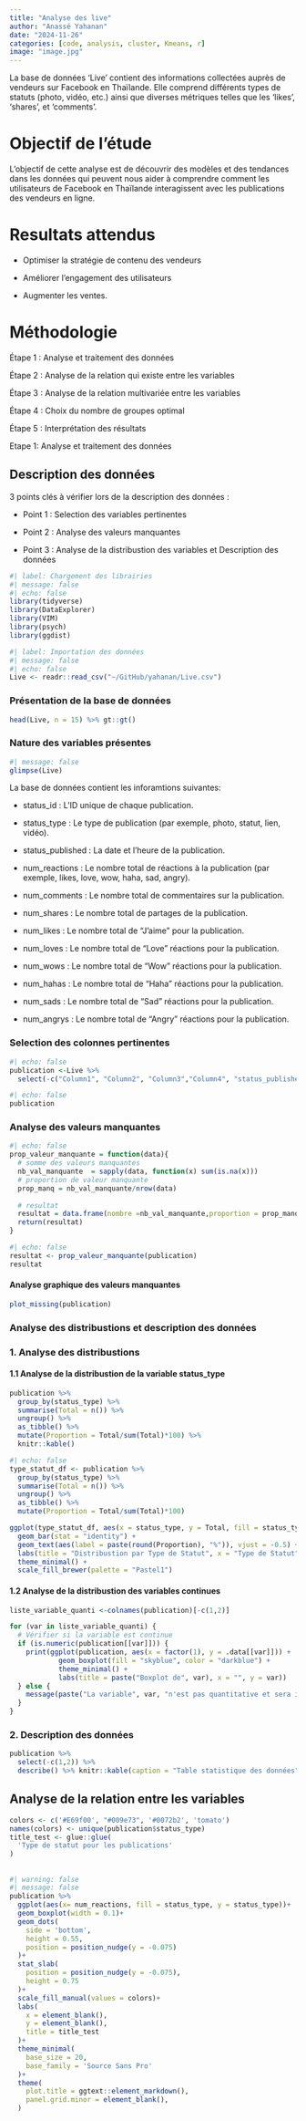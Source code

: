 ```yaml
---
title: "Analyse des live"
author: "Anassé Yahanan"
date: "2024-11-26"
categories: [code, analysis, cluster, Kmeans, r]
image: "image.jpg"
---
```


La base de données 'Live' contient des informations collectées auprès de vendeurs sur Facebook en Thaïlande. Elle comprend différents types de statuts (photo, vidéo, etc.) ainsi que diverses métriques telles que les 'likes', 'shares', et 'comments'.

# Objectif de l'étude

L'objectif de cette analyse est de découvrir des modèles et des tendances dans les données qui peuvent nous aider à comprendre comment les utilisateurs de Facebook en Thaïlande interagissent avec les publications des vendeurs en ligne.

# Resultats attendus

-   Optimiser la stratégie de contenu des vendeurs

-   Améliorer l'engagement des utilisateurs

-    Augmenter les ventes.

# Méthodologie 

Étape 1 : Analyse et traitement des données

Étape 2 : Analyse de la relation qui existe entre les variables

Étape 3 : Analyse de la relation multivariée entre les variables

Étape 4 : Choix du nombre de groupes optimal

Étape 5 : Interprétation des résultats

Etape 1: Analyse et traitement des données

## Description des données 

3 points clés à vérifier lors de la description des données :

-   Point 1 : Selection des variables pertinentes

-   Point 2 : Analyse des valeurs manquantes

-   Point 3 : Analyse de la distribustion des variables et Description des données

```r
#| label: Chargement des librairies
#| message: false
#| echo: false
library(tidyverse)
library(DataExplorer)
library(VIM)
library(psych)
library(ggdist)
```

```r
#| label: Importation des données 
#| message: false
#| echo: false
Live <- readr::read_csv("~/GitHub/yahanan/Live.csv")
```

### Présentation de la base de données 

```r
head(Live, n = 15) %>% gt::gt()
```

### Nature des variables présentes 

```r
#| message: false
glimpse(Live)
```

La base de données contient les inforamtions suivantes:

-   status_id : L'ID unique de chaque publication.

-   status_type : Le type de publication (par exemple, photo, statut, lien, vidéo).

-   status_published : La date et l'heure de la publication.

-   num_reactions : Le nombre total de réactions à la publication (par exemple, likes, love, wow, haha, sad, angry).

-   num_comments : Le nombre total de commentaires sur la publication.

-   num_shares : Le nombre total de partages de la publication.

-   num_likes : Le nombre total de "J'aime" pour la publication.

-   num_loves : Le nombre total de "Love" réactions pour la publication.

-   num_wows : Le nombre total de "Wow" réactions pour la publication.

-   num_hahas : Le nombre total de "Haha" réactions pour la publication.

-   num_sads : Le nombre total de "Sad" réactions pour la publication.

-   num_angrys : Le nombre total de "Angry" réactions pour la publication.

### Selection des colonnes pertinentes 

```r
#| echo: false
publication <-Live %>% 
  select(-c("Column1", "Column2", "Column3","Column4", "status_published"))
```

```r
#| echo: false
publication 
```

### Analyse des valeurs manquantes 

```r
#| echo: false
prop_valeur_manquante = function(data){
  # somme des valeurs manquantes 
  nb_val_manquante  = sapply(data, function(x) sum(is.na(x)))
  # proportion de valeur manquante
  prop_manq = nb_val_manquante/nrow(data)
  
  # resultat 
  resultat = data.frame(nombre =nb_val_manquante,proportion = prop_manq)
  return(resultat)
}
```

```r
#| echo: false
resultat <- prop_valeur_manquante(publication)
resultat
```

#### Analyse graphique des valeurs manquantes 

```r
plot_missing(publication)
```

### Analyse des distribustions et description des données

### 1. Analyse des distribustions

#### 1.1 Analyse de la distribustion de la variable status_type 

```r
publication %>% 
  group_by(status_type) %>% 
  summarise(Total = n()) %>% 
  ungroup() %>% 
  as_tibble() %>% 
  mutate(Proportion = Total/sum(Total)*100) %>% 
  knitr::kable()
```

```r
#| echo: false
type_statut_df <- publication %>% 
  group_by(status_type) %>% 
  summarise(Total = n()) %>% 
  ungroup() %>% 
  as_tibble() %>% 
  mutate(Proportion = Total/sum(Total)*100) 
```

```r
ggplot(type_statut_df, aes(x = status_type, y = Total, fill = status_type)) +
  geom_bar(stat = "identity") +
  geom_text(aes(label = paste(round(Proportion), "%")), vjust = -0.5) +
  labs(title = "Distribustion par Type de Statut", x = "Type de Statut", y = "Nombre") +
  theme_minimal() +
  scale_fill_brewer(palette = "Pastel1")
```

#### 1.2 Analyse de la distribustion des variables continues 

```r
liste_variable_quanti <-colnames(publication)[-c(1,2)]

for (var in liste_variable_quanti) {
  # Vérifier si la variable est continue
  if (is.numeric(publication[[var]])) {
    print(ggplot(publication, aes(x = factor(1), y = .data[[var]])) +
            geom_boxplot(fill = "skyblue", color = "darkblue") +
            theme_minimal() +
            labs(title = paste("Boxplot de", var), x = "", y = var))
  } else {
    message(paste("La variable", var, "n'est pas quantitative et sera ignorée pour les boxplots."))
  }
}

```

####  

### 2. Description des données

```r
publication %>% 
  select(-c(1,2)) %>% 
  describe() %>% knitr::kable(caption = "Table statistique des données")
```

## Analyse de la relation entre les variables

```r
colors <- c('#E69f00', "#009e73", '#0072b2', 'tomato')
names(colors) <- unique(publication$status_type)
title_test <- glue::glue(
  'Type de statut pour les publications'
)
```

##  

```r
#| warning: false
#| message: false
publication %>% 
  ggplot(aes(x= num_reactions, fill = status_type, y = status_type))+
  geom_boxplot(width = 0.1)+
  geom_dots(
    side = 'bottom',
    height = 0.55,
    position = position_nudge(y = -0.075)
  )+
  stat_slab(
    position = position_nudge(y = -0.075),
    height = 0.75
  )+
  scale_fill_manual(values = colors)+
  labs(
    x = element_blank(),
    y = element_blank(),
    title = title_test
  )+
  theme_minimal(
    base_size = 20,
    base_family = 'Source Sans Pro'
  )+
  theme(
    plot.title = ggtext::element_markdown(),
    panel.grid.minor = element_blank(),
  )
```
